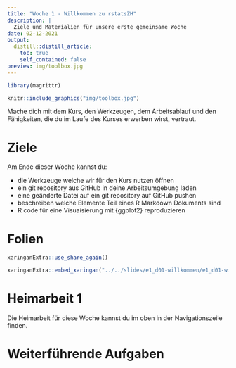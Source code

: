 ```yaml
---
title: "Woche 1 - Willkommen zu rstatsZH"
description: |
  Ziele und Materialien für unsere erste gemeinsame Woche
date: 02-12-2021
output:
  distill::distill_article:
    toc: true
    self_contained: false
preview: img/toolbox.jpg    
---
```


<script async defer data-domain="statistikzh.github.io/rstatszh" src="https://plausible.io/js/plausible.js"></script>

```r
library(magrittr)
```

```r

knitr::include_graphics("img/toolbox.jpg")

```

Mache dich mit dem Kurs, den Werkzeugen, dem Arbeitsablauf und den Fähigkeiten, die du im Laufe des Kurses erwerben wirst, vertraut. 

# Ziele

Am Ende dieser Woche kannst du:

- die Werkzeuge welche wir für den Kurs nutzen öffnen
- ein git repository aus GitHub in deine Arbeitsumgebung laden
- eine geänderte Datei auf ein git repository auf GitHub pushen
- beschreiben welche Elemente Teil eines R Markdown Dokuments sind
- R code für eine Visuaisierung mit {ggplot2} reproduzieren

# Folien

```r

xaringanExtra::use_share_again()

```

```r

xaringanExtra::embed_xaringan("../../slides/e1_d01-willkommen/e1_d01-willkommen.html", ratio = "16:9")

```


# Heimarbeit 1

Die Heimarbeit für diese Woche kannst du im oben in der Navigationszeile finden. 

# Weiterführende Aufgaben






